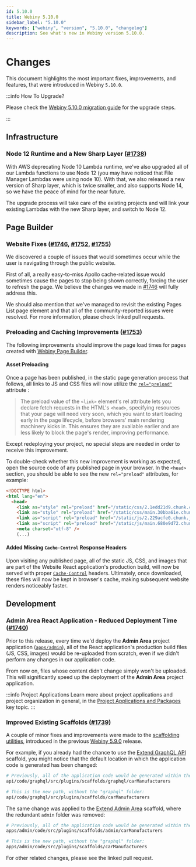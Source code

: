 ```yaml
---
id: 5.10.0
title: Webiny 5.10.0
sidebar_label: "5.10.0"
keywords: ["webiny", "version", "5.10.0", "changelog"]
description: See what's new in Webiny version 5.10.0.
---
```


# Changes

This document highlights the most important fixes, improvements, and features, that were introduced in Webiny `5.10.0`.

:::info How To Upgrade?

Please check the [Webiny 5.10.0 migration guide](/docs/how-to-guides/upgrade-webiny/5.9.0-to-5.10.0) for the upgrade steps.

:::

## Infrastructure

### Node 12 Runtime and a New Sharp Layer ([#1738](https://github.com/webiny/webiny-js/pull/1738))

With AWS deprecating Node 10 Lambda runtime, we've also upgraded all of our Lambda functions to use Node 12 (you may have noticed that File Manager Lambdas were using node 10). With that, we also released a new version of Sharp layer, which is twice smaller, and also supports Node 14, so we have the peace of mind for the near future.

The upgrade process will take care of the existing projects and will link your existing Lambdas with the new Sharp layer, and switch to Node 12.

## Page Builder

### Website Fixes ([#1746](https://github.com/webiny/webiny-js/pull/1746), [#1752](https://github.com/webiny/webiny-js/pull/1752), [#1755](https://github.com/webiny/webiny-js/pull/1755))

We discovered a couple of issues that would sometimes occur while the user is navigating through the public website.

First of all, a really easy-to-miss Apollo cache-related issue would sometimes cause the pages to stop being shown correctly, forcing the user to refresh the page. We believe the changes we made in [#1746](https://github.com/webiny/webiny-js/pull/1746/files) will fully address this.

We should also mention that we've managed to revisit the existing Pages List page element and that all of the community-reported issues were resolved. For more information, please check linked pull requests.

### Preloading and Caching Improvements ([#1753](https://github.com/webiny/webiny-js/pull/1753))

The following improvements should improve the page load times for pages created with [Webiny Page Builder](https://www.webiny.com/serverless-app/page-builder).

#### Asset Preloading

Once a page has been published, in the static page generation process that follows, all links to JS and CSS files will now utilize the [`rel="preload"`](https://developer.mozilla.org/en-US/docs/Web/HTML/Link_types/preload) attribute :

> The preload value of the `<link>` element's rel attribute lets you declare fetch requests in the HTML's `<head>`, specifying resources that your page will need very soon, which you want to start loading early in the page lifecycle, before browsers' main rendering machinery kicks in. This ensures they are available earlier and are less likely to block the page's render, improving performance.

Except redeploying your project, no special steps are needed in order to receive this improvement.

To double-check whether this new improvement is working as expected, open the source code of any published page in your browser. In the `<head>` section, you should be able to see the new `rel="preload"` attributes, for example:

```html {4,5,6,7}
<!DOCTYPE html>
<html lang="en">
  <head>
    <link as="style" rel="preload" href="/static/css/2.1edd21d9.chunk.css" />
    <link as="style" rel="preload" href="/static/css/main.30bba61e.chunk.css" />
    <link as="script" rel="preload" href="/static/js/2.229acfe0.chunk.js" />
    <link as="script" rel="preload" href="/static/js/main.680e9d72.chunk.js" />
    <meta charset="utf-8" />
    (...)
```

#### Added Missing `Cache-Control` Response Headers

Upon visiting any published page, all of the static JS, CSS, and images that are part of the Website React application's production build, will now be served with proper [`Cache-Control`](https://developer.mozilla.org/en-US/docs/Web/HTTP/Headers/Cache-Control) headers. Ultimately, once downloaded, these files will now be kept in browser's cache, making subsequent website renders noticeably faster.

## Development

### Admin Area React Application - Reduced Deployment Time ([#1740](https://github.com/webiny/webiny-js/pull/1740))

Prior to this release, every time we'd deploy the **Admin Area** project application ([`apps/admin`](https://github.com/webiny/webiny-js/tree/v5.10.0-beta.0/packages/cwp-template-aws/template/apps/admin/)), all of the React application's production build files (JS, CSS, images) would be re-uploaded from scratch, even if we didn't perform any changes in our application code.

From now on, files whose content didn't change simply won't be uploaded. This will significantly speed up the deployment of the **Admin Area** project application.

:::info Project Applications
Learn more about project applications and project organization in general, in the [Project Applications and Packages](/docs/key-topics/project-organization/project-applications-and-packages) key topic.
:::

### Improved Existing Scaffolds ([#1739](https://github.com/webiny/webiny-js/pull/1739))

A couple of minor fixes and improvements were made to the [scaffolding utilities](/docs/how-to-guides/scaffolding/introduction), introduced in the previous [Webiny 5.9.0](/docs/changelog/5.9.0) release.

For example, if you already had the chance to use the [Extend GraphQL API](/docs/how-to-guides/scaffolding/extend-graphql-api) scaffold, you might notice that the default location in which the application code is generated has been changed:

```bash
# Previously, all of the application code would be generated within the following path:
api/code/graphql/src/plugins/scaffolds/graphql/carManufacturers

# This is the new path, without the "graphql" folder:
api/code/graphql/src/plugins/scaffolds/carManufacturers
```

The same change was applied to the [Extend Admin Area](/docs/how-to-guides/scaffolding/extend-admin-area) scaffold, where the redundant `admin` folder was removed:

```bash
# Previously, all of the application code would be generated within the following path:
apps/admin/code/src/plugins/scaffolds/admin/carManufacturers

# This is the new path, without the "graphql" folder:
apps/admin/code/src/plugins/scaffolds/carManufacturers
```

For other related changes, please see the linked pull request.
